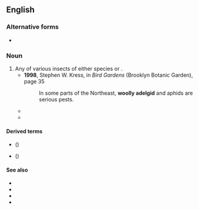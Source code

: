 ==English==
{{rfi|en}}
{{wikispecies|Adelges}}

===Alternative forms===
* {{vern|wooly adelgid}}

===Noun===
{{en-noun}}

# Any of various insects of either species {{taxlink|Adelges piceae|species|noshow=1|ver=170124}} or {{taxlink|Adelges tsugae|species|noshow=1|ver=170124}}.
#* '''1998''', Stephen W. Kress, in ''Bird Gardens'' (Brooklyn Botanic Garden), page 35
#*: In some parts of the Northeast, '''woolly adelgid'''<!--sic--> and aphids are serious pests.
#* {{quote-book|en|year=2001|author=Eric Grissell|title=Insects and Gardens|publisher=Timber Press|page=111|passage=Negatively, insects unnatural to our gardens, such as the '''woolly adelgid''', may arrive from exotic shores and devastate our hemlocks because there are no native, natural enemies that have coevolved to attack them here.}}
#* {{quote-book|en|year=2006|author=Stephen M. Meyer|title=The End of the Wild|publisher=MIT Press|page=70|passage=North America's once abundant Canadian hemlock (''Tsuga canadensis'') may soon become a relic and then a ghost, owing to the invasion of the '''woolly adelgid''' (''Adelges tsuga<!--sic--> annand'').}}

====Derived terms====
* {{l|en|hemlock woolly adelgid}} ({{taxlink|Adelges tsugae|species|ver=190910}})
* {{vern|balsam woolly adelgid}} ({{taxlink|Adelges piceae|species|ver=190910}})

====See also====
* {{pedia|Balsam woolly adelgid}}
* {{specieslite|Adelges piceae|i=1}}
* {{pedia|Hemlock woolly adelgid}}
* {{specieslite|Adelges tsugae|i=1}}